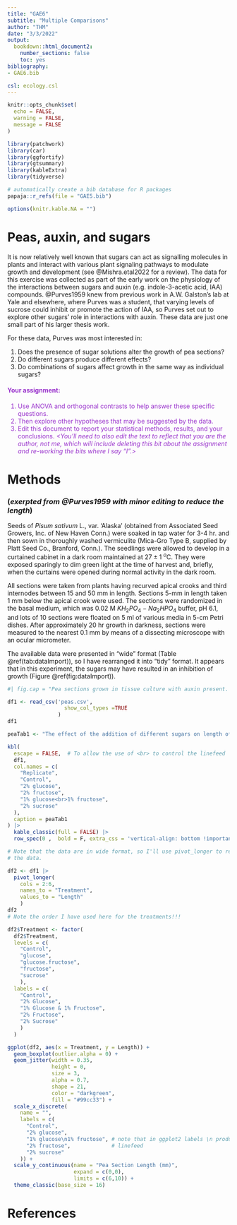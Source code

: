 ```yaml
---
title: "GAE6"
subtitle: "Multiple Comparisons"
author: "THM"
date: "3/3/2022"
output:
  bookdown::html_document2:
    number_sections: false
    toc: yes
bibliography:
- GAE6.bib

csl: ecology.csl
---
```


```r
knitr::opts_chunk$set(
  echo = FALSE,
  warning = FALSE,
  message = FALSE
)

library(patchwork)
library(car)
library(ggfortify)
library(gtsummary)
library(kableExtra)
library(tidyverse)

# automatically create a bib database for R packages
papaja::r_refs(file = "GAE5.bib")

options(knitr.kable.NA = "")
```

# Peas, auxin, and sugars

It is now relatively well known that sugars can act as signalling molecules in plants and interact with various plant signaling pathways to modulate growth and development (see @Mishra.etal2022 for a review). The data for this exercise was collected as part of the early work on the physiology of the interactions between sugars and auxin (e.g. indole-3-acetic acid, IAA) compounds. @Purves1959 knew from previous work in A.W. Galston's lab at Yale and elsewhere, where Purves was a student, that varying levels of sucrose could inhibit or promote the action of IAA, so Purves set out to explore other sugars' role in interactions with auxin. These data are just one small part of his larger thesis work.

For these data, Purves was most interested in:

  1. Does the presence of sugar solutions alter the growth of pea sections?
  2. Do different sugars produce different effects?
  3. Do combinations of sugars affect growth in the same way as individual sugars?
  
<DIV style="color:DarkOrchid">
#### Your assignment:

  1. Use ANOVA and orthogonal contrasts to help answer these specific questions. 
  2. Then explore other hypotheses that may be suggested by the data.
  3. Edit this document to report your statistical methods, results, and your conclusions. *<You'll need to also edit the text to reflect that you are the author, not me, which will include deleting this bit about the assignment and re-working the bits where I say "I".>*
</DIV>

# Methods 
### (*exerpted from @Purves1959 with minor editing to reduce the length*)
Seeds of *Pisum sativum* L., var. 'Alaska' (obtained from Associated Seed Growers, Inc. of New Haven Conn.) were soaked in tap water for 3-4 hr. and then sown in  thoroughly washed vermiculite (Mica-Gro Type B, supplied by Platt Seed Co., Branford, Conn.). The seedlings were allowed to develop in a curtained cabinet in a dark room maintained at $27 \pm 1$ $^o$C. They were exposed sparingly to dim green light at the time of harvest and, briefly, when the curtains were opened during normal activity in the dark room.

All sections were taken from plants having recurved apical crooks and third internodes between 15 and 50 mm in length. Sections 5-mm in length taken 1 mm below the apical crook were used. The sections were randomized in the basal medium, which was 0.02 M $KH_2PO_4-Na_2HPO_4$ buffer, pH 6.1, and lots of 10 sections were floated on 5 ml of various media in 5-cm Petri dishes. After approximately 20 hr growth in darkness, sections were measured to the nearest 0.1 mm by means of a dissecting microscope with an ocular micrometer.

The available data were presented in "wide" format (Table \@ref(tab:dataImport)), so I have rearranged it into "tidy" format. It appears that in this experiment, the sugars may have resulted in an inhibition of growth (Figure \@ref(fig:dataImport)).

```r
#| fig.cap = "Pea sections grown in tissue culture with auxin present. Treatments were added sugar solutions and response was measured as length (mm)."

df1 <- read_csv('peas.csv',
                  show_col_types =TRUE
                )
df1
```


```r
peaTab1 <- "The effect of the addition of different sugars on length of pea sections grown in tissue culture with auxin present. *Data extracted from @Purves1959*."

kbl(
  escape = FALSE,  # To allow the use of <br> to control the linefeed
  df1,
  col.names = c(
    "Replicate",
    "Control",
    "2% glucose",
    "2% fructose",
    "1% glucose<br>1% fructose",
    "2% sucrose"
  ),
  caption = peaTab1
) |>
  kable_classic(full = FALSE) |>
  row_spec(0 ,  bold = F, extra_css = 'vertical-align: bottom !important;')

# Note that the data are in wide format, so I'll use pivot_longer to rearrange
# the data.
```


```r
df2 <- df1 |>
  pivot_longer(
    cols = 2:6,
    names_to = "Treatment",
    values_to = "Length"
    )
df2
# Note the order I have used here for the treatments!!!
```


```r
df2$Treatment <- factor(
  df2$Treatment,
  levels = c(
    "Control",
    "glucose",
    "glucose.fructose",
    "fructose",
    "sucrose"
    ),
  labels = c(
    "Control",
    "2% Glucose",
    "1% Glucose & 1% Fructose",
    "2% Fructose",
    "2% Sucrose"
    )
  )

ggplot(df2, aes(x = Treatment, y = Length)) +
  geom_boxplot(outlier.alpha = 0) +
  geom_jitter(width = 0.35, 
              height = 0, 
              size = 3,
              alpha = 0.7,
              shape = 21,
              color = "darkgreen",
              fill = "#99cc33") +
  scale_x_discrete(
    name = "",
    labels = c(
      "Control",
      "2% glucose",
      "1% glucose\n1% fructose", # note that in ggplot2 labels \n produces a
      "2% fructose",             # linefeed
      "2% sucrose"
    )) +
  scale_y_continuous(name = "Pea Section Length (mm)",
                     expand = c(0,0),
                     limits = c(6,10)) +
  theme_classic(base_size = 16)

```



# References